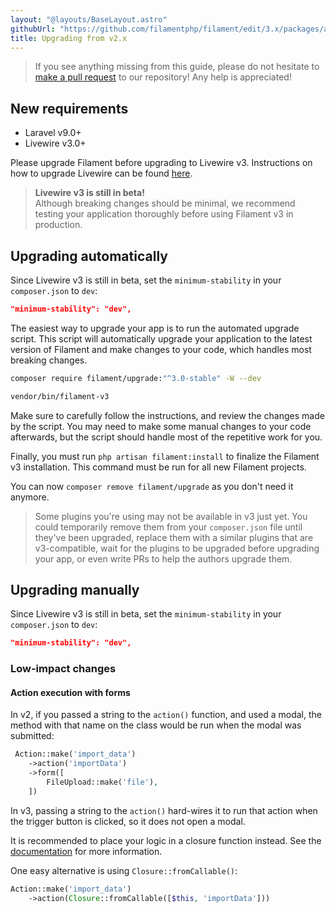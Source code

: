 ```yaml
---
layout: "@layouts/BaseLayout.astro"
githubUrl: "https://github.com/filamentphp/filament/edit/3.x/packages/actions/docs/10-upgrade-guide.md"
title: Upgrading from v2.x
---
```


> If you see anything missing from this guide, please do not hesitate to [make a pull request](https://github.com/filamentphp/filament/edit/3.x/packages/actions/docs/14-upgrade-guide.md) to our repository! Any help is appreciated!

## New requirements

- Laravel v9.0+
- Livewire v3.0+

Please upgrade Filament before upgrading to Livewire v3. Instructions on how to upgrade Livewire can be found [here](https://livewire.laravel.com/docs/upgrading).

> **Livewire v3 is still in beta!**<br />
> Although breaking changes should be minimal, we recommend testing your application thoroughly before using Filament v3 in production.

## Upgrading automatically

Since Livewire v3 is still in beta, set the `minimum-stability` in your `composer.json` to `dev`:

```json
"minimum-stability": "dev",
```

The easiest way to upgrade your app is to run the automated upgrade script. This script will automatically upgrade your application to the latest version of Filament and make changes to your code, which handles most breaking changes.

```bash
composer require filament/upgrade:"^3.0-stable" -W --dev

vendor/bin/filament-v3
```

Make sure to carefully follow the instructions, and review the changes made by the script. You may need to make some manual changes to your code afterwards, but the script should handle most of the repetitive work for you.

Finally, you must run `php artisan filament:install` to finalize the Filament v3 installation. This command must be run for all new Filament projects.

You can now `composer remove filament/upgrade` as you don't need it anymore.

> Some plugins you're using may not be available in v3 just yet. You could temporarily remove them from your `composer.json` file until they've been upgraded, replace them with a similar plugins that are v3-compatible, wait for the plugins to be upgraded before upgrading your app, or even write PRs to help the authors upgrade them.

## Upgrading manually

Since Livewire v3 is still in beta, set the `minimum-stability` in your `composer.json` to `dev`:

```json
"minimum-stability": "dev",
```

### Low-impact changes

#### Action execution with forms

In v2, if you passed a string to the `action()` function, and used a modal, the method with that name on the class would be run when the modal was submitted:

```php
 Action::make('import_data')
    ->action('importData')
    ->form([
        FileUpload::make('file'),
    ])
```

In v3, passing a string to the `action()` hard-wires it to run that action when the trigger button is clicked, so it does not open a modal.

It is recommended to place your logic in a closure function instead. See the [documentation](overview) for more information.

One easy alternative is using `Closure::fromCallable()`:

```php
Action::make('import_data')
    ->action(Closure::fromCallable([$this, 'importData']))
```
